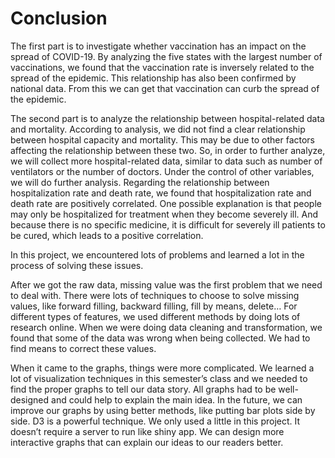 # Conclusion

The first part is to investigate whether vaccination has an impact on the spread of COVID-19. By analyzing the five states with the largest number of vaccinations, we found that the vaccination rate is inversely related to the spread of the epidemic. This relationship has also been confirmed by national data. From this we can get that vaccination can curb the spread of the epidemic.

The second part is to analyze the relationship between hospital-related data and mortality. According to analysis, we did not find a clear relationship between hospital capacity and mortality. This may be due to other factors affecting the relationship between these two. So, in order to further analyze, we will collect more hospital-related data, similar to data such as number of ventilators or the number of doctors. Under the control of other variables, we will do further analysis. Regarding the relationship between hospitalization rate and death rate, we found that hospitalization rate and death rate are positively correlated. One possible explanation is that people may only be hospitalized for treatment when they become severely ill. And because there is no specific medicine, it is difficult for severely ill patients to be cured, which leads to a positive correlation. 

In this project, we encountered lots of problems and learned a lot in the process of solving these issues. 

After we got the raw data, missing value was the first problem that we need to deal with. There were lots of techniques to choose to solve missing values, like forward filling, backward filling, fill by means, delete... For different types of features, we used different methods by doing lots of research online. When we were doing data cleaning and transformation, we found that some of the data was wrong when being collected. We had to find means to correct these values. 

When it came to the graphs, things were more complicated. We learned a lot of visualization techniques in this semester's class and we needed to find the proper graphs to tell our data story. All graphs had to be well-designed and could help to explain the main idea. In the future, we can improve our graphs by using better methods, like putting bar plots side by side. D3 is a powerful technique. We only used a little in this project. It doesn't require a server to run like shiny app. We can design more interactive graphs that can explain our ideas to our readers better.




